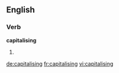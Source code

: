 
==English==

===Verb===
'''capitalising'''

# {{present participle of|[[capitalise]]}}

[[de:capitalising]]
[[fr:capitalising]]
[[vi:capitalising]]